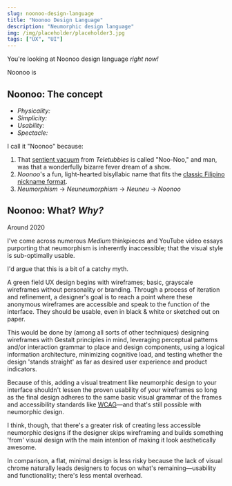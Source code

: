 ```yaml
---
slug: noonoo-design-language
title: "Noonoo Design Language"
description: "Neumorphic design language"
img: /img/placeholder/placeholder3.jpg
tags: ["UX", "UI"]
---
```



You're looking at Noonoo design language *right now!*

Noonoo is 

## Noonoo: The concept

* *Physicality:*
* *Simplicity:* 
* *Usability:*
* *Spectacle:*

I call it "Noonoo" because:

1. That [sentient vacuum](https://www.youtube.com/watch?v=qLYCHR-VehQ) from
   *Teletubbies* is called "Noo-Noo," and man, was that a wonderfully bizarre
   fever dream of a show.
2. *Noonoo*'s a fun, light-hearted bisyllabic name that fits the 
   [classic Filipino nickname format](https://www.cbc.ca/news/canada/british-columbia/filipino-names-and-nicknames-1.6074647).
3. *Neumorphism* → *Neuneumorphism* → *Neuneu* → *Noonoo*
   

## Noonoo: What? *Why?*

Around 2020 

I've come across numerous *Medium* thinkpieces and YouTube video essays
purporting that neumorphism is inherently inaccessible; that the visual style
is sub-optimally usable.

I'd argue that this is a bit of a catchy myth.

A green field UX design begins with wireframes; basic, grayscale wireframes
without personality or branding. Through a process of iteration and refinement,
a designer's goal is to reach a point where these anonymous wireframes are accessible and
speak to the function of the interface. They should be usable, even in black &
white or sketched out on paper.

This would be done by (among all sorts of other techniques) designing wireframes with Gestalt principles in mind,
leveraging perceptual patterns and/or interaction grammar to place and design components, using a logical 
information architecture, minimizing cognitive load, and testing whether the
design 'stands straight' as far as desired user experience and product indicators.

Because of this, adding a visual treatment like neumorphic design to your interface shouldn't 
lessen the proven usability of your wireframes so long as the final design adheres to the
same basic visual grammar of the frames and accessibility standards like 
[WCAG](https://www.w3.org/TR/WCAG20/)—and that's still possible with neumorphic
design.

I think, though, that there's a greater risk of creating less accessible
neumorphic designs if the designer skips wireframing and builds something 
'from' visual design with the main intention of making it look aesthetically
awesome.

In comparison, a flat, minimal design is less risky because the lack of visual
chrome naturally leads designers to focus on what's remaining—usability and functionality;
there's less mental overhead. 